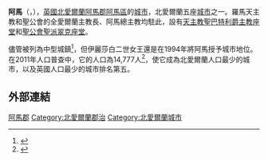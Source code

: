 {{otheruses4|北愛爾蘭城市|郡／區級行政區|阿馬 (消歧義)}}
{{Infobox UK place
  |中文名 = 阿馬
  |official_name= Armagh
  |irish_name= Ard Mhacha
  |static_image= [[File:St_Patrick's_CoI_Cathedral,_Armagh.jpg|200px]]
  |static_image_caption= [[聖公會|聖公會]][[聖帕特里克座堂_(阿馬)|聖派翠克座堂]]
  |map_type= Northern Ireland
  |latitude= 54.349953
  |longitude= -6.654624
  |belfast_distance=  54.6公里
  |london_distance= 540.7公里
  |population= 14771
  |population_ref=（[[2011年英國人口普查|2011年]]）
  |irish_grid_reference= H876455
  |unitary_northern_ireland= [[阿馬區|阿馬區]]
  |country= 北愛爾蘭
  |post_town=  ARMAGH
  |postcode_area=   BT
  |postcode_district= BT60, BT61
  |dial_code=  028
  |constituency_westminster= [[紐里和阿馬_(英國國會選區)|紐里和阿馬]]
  |lieutenancy_northern_ireland= [[阿馬郡|阿馬郡]]
  |website=[http://www.armagh.gov.uk/ www.armagh.gov.uk]
}}
'''阿馬'''（{{lang-en|Armagh}}，{{lang-ga|Ard Mhacha}}），[[英國|英國]][[北愛爾蘭|北愛爾蘭]][[阿馬郡|阿馬郡]][[阿馬區|阿馬區]]的[[英國城市地位|城市]]，北愛爾蘭五座[[英國城市地位|城市]]之一。羅馬天主教和聖公會的全愛爾蘭主教長、阿馬總主教均駐此，設有[[天主教|天主教]][[聖巴特利爵主教座堂_(阿馬)|聖巴特利爵主教座堂]]和[[聖公會|聖公會]][[聖帕特里克座堂_(阿馬)|聖派翠克座堂]]。

儘管被列為中型城鎮<ref name="NISRA">{{cite web |title= Settlement Information on Armagh City |url= http://www.ninis2.nisra.gov.uk/public/AreaProfileReportViewer.aspx?FromAPAddressMulipleRecords=Armagh%20City@Partial%20match%20of%20location%20name:%20@Partial%20Match%20Of%20Location%20Name:%20%20Armagh%20City@16? |publisher= Northern Ireland Neighbourhood Information Service |accessdate= 20 February 2016 |archive-date= 2016-03-04 |archive-url= https://web.archive.org/web/20160304081702/http://www.ninis2.nisra.gov.uk/public/AreaProfileReportViewer.aspx?FromAPAddressMulipleRecords=Armagh%20City%40Partial%20match%20of%20location%20name%3A%20%40Partial%20Match%20Of%20Location%20Name%3A%20%20Armagh%20City%4016%3F |dead-url= no }}</ref>，但伊麗莎白二世女王還是在1994年將阿馬授予城市地位。在2011年人口普查中，它的人口為14,777人<ref name=Census2011>{{cite web | url = http://www.ninis2.nisra.gov.uk/public/AreaProfileReportViewer.aspx?FromAPAddressMulipleRecords=Armagh@Exact%20match%20of%20location%20name:%20@Exact%20Match%20Of%20Location%20Name:%20%20Armagh@23? | title = Census 2011 Population Statistics for Armagh Settlement | publisher = [[Northern_Ireland_Statistics_and_Research_Agency|Northern Ireland Statistics and Research Agency]] (NISRA) | accessdate = 15 April 2019 | archive-date = 2021-11-04 | archive-url = https://web.archive.org/web/20211104062358/https://www.ninis2.nisra.gov.uk/public/AreaProfileReportViewer.aspx?FromAPAddressMulipleRecords=Armagh%40Exact%20match%20of%20location%20name%3A%20%40Exact%20Match%20Of%20Location%20Name%3A%20%20Armagh%4023%3F | dead-url = no }}</ref>，使它成為北愛爾蘭人口最少的城市，以及英國人口最少的城市排名第五。

==外部連結==
{{Commonscat|County Armagh}}

{{UK city}}

[[Category:阿馬郡|]]
[[Category:北愛爾蘭郡治|Category:北愛爾蘭郡治]]
[[Category:北愛爾蘭城市|Category:北愛爾蘭城市]]